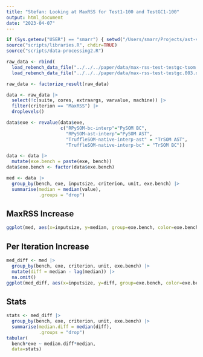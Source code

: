 ```yaml
---
title: "Stefan: Looking at MaxRSS for Test1-100 and TestGC1-100"
output: html_document
date: "2023-04-07"
---
```


```r
if (Sys.getenv("USER") == "smarr") { setwd("/Users/smarr/Projects/ast-vs-bc-interp/are-we-fast-yet/report/bc-vs-ast") } else { setwd("/home/octavel/PhD/papers/ast-vs-bc-interp/are-we-fast-yet/report/bc-vs-ast") }
source("scripts/libraries.R", chdir=TRUE)
source("scripts/data-processing2.R")

raw_data <- rbind(
  load_rebench_data_file("../../../paper/data/max-rss-test-testgc-tsom.002.data"),
  load_rebench_data_file("../../../paper/data/max-rss-test-testgc.003.data"))

raw_data <- factorize_result(raw_data)

data <- raw_data |>
  select(!c(suite, cores, extraargs, varvalue, machine)) |>
  filter(criterion == "MaxRSS") |>
  droplevels()

data$exe <- revalue(data$exe,
                    c("RPySOM-bc-interp"="PySOM BC",
                      "RPySOM-ast-interp"="PySOM AST",
                      "TruffleSOM-native-interp-ast" = "TrSOM AST",
                      "TruffleSOM-native-interp-bc" = "TrSOM BC"))

data <- data |>
  mutate(exe.bench = paste(exe, bench))
data$exe.bench <- factor(data$exe.bench)

med <- data |>
  group_by(bench, exe, inputsize, criterion, unit, exe.bench) |>
  summarise(median = median(value),
            .groups = "drop")
```

## MaxRSS Increase


```r
ggplot(med, aes(x=inputsize, y=median, group=exe.bench, color=exe.bench)) + geom_line()
```

## Per Iteration Increase

```r
med_diff <- med |>
  group_by(bench, exe, criterion, unit, exe.bench) |>
  mutate(diff = median - lag(median)) |>
  na.omit()
ggplot(med_diff, aes(x=inputsize, y=diff, group=exe.bench, color=exe.bench)) + geom_line()
```

## Stats

```r
stats <- med_diff |>
  group_by(bench, exe, criterion, unit, exe.bench) |>
  summarise(median.diff = median(diff),
            .groups = "drop")
tabular(
  bench*exe ~ median.diff*median,
  data=stats)
```

